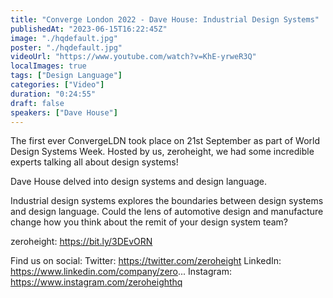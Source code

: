 ```yaml
---
title: "Converge London 2022 - Dave House: Industrial Design Systems"
publishedAt: "2023-06-15T16:22:45Z"
image: "./hqdefault.jpg"
poster: "./hqdefault.jpg"
videoUrl: "https://www.youtube.com/watch?v=KhE-yrweR3Q"
localImages: true
tags: ["Design Language"]
categories: ["Video"]
duration: "0:24:55"
draft: false
speakers: ["Dave House"]
---
```


The first ever ConvergeLDN took place on 21st September as part of World Design Systems Week. Hosted by us, zeroheight, we had some incredible experts talking all about design systems!

Dave House delved into design systems and design language.

Industrial design systems explores the boundaries between design systems and design language. Could the lens of automotive design and manufacture change how you think about the remit of your design system team?

zeroheight: https://bit.ly/3DEvORN

Find us on social:
Twitter: https://twitter.com/zeroheight
LinkedIn: https://www.linkedin.com/company/zero...
Instagram: https://www.instagram.com/zeroheighthq

